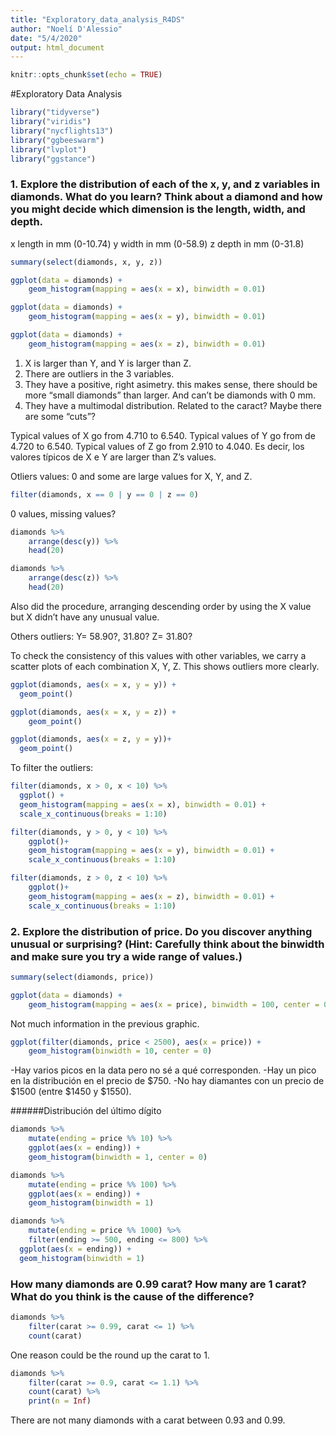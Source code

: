 ```yaml
---
title: "Exploratory_data_analysis_R4DS"
author: "Noelí D'Alessio"
date: "5/4/2020"
output: html_document
---
```

```r
knitr::opts_chunk$set(echo = TRUE)
```

#Exploratory Data Analysis

```r
library("tidyverse")
library("viridis")
library("nycflights13")
library("ggbeeswarm")
library("lvplot")
library("ggstance")
```

### 1. Explore the distribution of each of the x, y, and z variables in diamonds. What do you learn? Think about a diamond and how you might decide which dimension is the length, width, and depth.

x length in mm (0-10.74)
y width in mm (0-58.9)
z depth in mm (0-31.8)
```r
summary(select(diamonds, x, y, z))
```


```r
ggplot(data = diamonds) +
    geom_histogram(mapping = aes(x = x), binwidth = 0.01)
```

```r
ggplot(data = diamonds) +
    geom_histogram(mapping = aes(x = y), binwidth = 0.01)
```

```r
ggplot(data = diamonds) +
    geom_histogram(mapping = aes(x = z), binwidth = 0.01)
```

1. X is larger than Y, and Y is larger than Z. 
2. There are outliers in the 3 variables. 
3. They have a positive, right asimetry.
    this makes sense, there should be more "small diamonds" than larger. And can't be diamonds with 0 mm.
4. They have a multimodal distribution. 
    Related to the caract? Maybe there are some "cuts"?

Typical values of X go from 4.710 to 6.540.
Typical values of Y go from de 4.720 to 6.540.
Typical values of Z go from 2.910 to 4.040.
Es decir, los valores típicos de X e Y are larger than Z's values.

Otliers values: 0 and some are large values for X, Y, and Z. 

```r
filter(diamonds, x == 0 | y == 0 | z == 0)
```

0 values, missing values?

```r
diamonds %>% 
    arrange(desc(y)) %>% 
    head(20)
```
```r
diamonds %>% 
    arrange(desc(z)) %>% 
    head(20)
```
Also did the procedure, arranging descending order by using the X value but X didn't have any unusual value.

Others outliers:
Y= 58.90?, 31.80?
Z= 31.80?

To check the consistency of this values with other variables, we carry a scatter plots of each combination X, Y, Z. This shows outliers more clearly.

```r
ggplot(diamonds, aes(x = x, y = y)) +
  geom_point()
```
```r
ggplot(diamonds, aes(x = x, y = z)) +
    geom_point()
```

```r
ggplot(diamonds, aes(x = z, y = y))+
  geom_point()
```

To filter the outliers:
```r
filter(diamonds, x > 0, x < 10) %>% 
  ggplot() +
  geom_histogram(mapping = aes(x = x), binwidth = 0.01) +
  scale_x_continuous(breaks = 1:10)
```
```r
filter(diamonds, y > 0, y < 10) %>% 
    ggplot()+
    geom_histogram(mapping = aes(x = y), binwidth = 0.01) +
    scale_x_continuous(breaks = 1:10)
```

```r
filter(diamonds, z > 0, z < 10) %>% 
    ggplot()+
    geom_histogram(mapping = aes(x = z), binwidth = 0.01) +
    scale_x_continuous(breaks = 1:10)
```

### 2. Explore the distribution of price. Do you discover anything unusual or surprising? (Hint: Carefully think about the binwidth and make sure you try a wide range of values.)

```r
summary(select(diamonds, price))
```

```r
ggplot(data = diamonds) +
    geom_histogram(mapping = aes(x = price), binwidth = 100, center = 0)
```

Not much information in the previous graphic.

```r
ggplot(filter(diamonds, price < 2500), aes(x = price)) +
    geom_histogram(binwidth = 10, center = 0)
```
-Hay varios picos en la data pero no sé a qué corresponden.
-Hay un pico en la distribución en el precio de $750.
-No hay diamantes con un precio de $1500 (entre $1450 y $1550).

######Distribución del último dígito

```r
diamonds %>% 
    mutate(ending = price %% 10) %>% 
    ggplot(aes(x = ending)) +
    geom_histogram(binwidth = 1, center = 0)
```


```r
diamonds %>% 
    mutate(ending = price %% 100) %>% 
    ggplot(aes(x = ending)) +
    geom_histogram(binwidth = 1)
```

```r
diamonds %>% 
    mutate(ending = price %% 1000) %>% 
    filter(ending >= 500, ending <= 800) %>% 
  ggplot(aes(x = ending)) +
  geom_histogram(binwidth = 1)
```

### How many diamonds are 0.99 carat? How many are 1 carat? What do you think is the cause of the difference?

```r
diamonds %>% 
    filter(carat >= 0.99, carat <= 1) %>% 
    count(carat)
```

One reason could be the round up the carat to 1. 

```r
diamonds %>% 
    filter(carat >= 0.9, carat <= 1.1) %>% 
    count(carat) %>% 
    print(n = Inf)
```
There are not many diamonds with a carat between 0.93 and 0.99.










